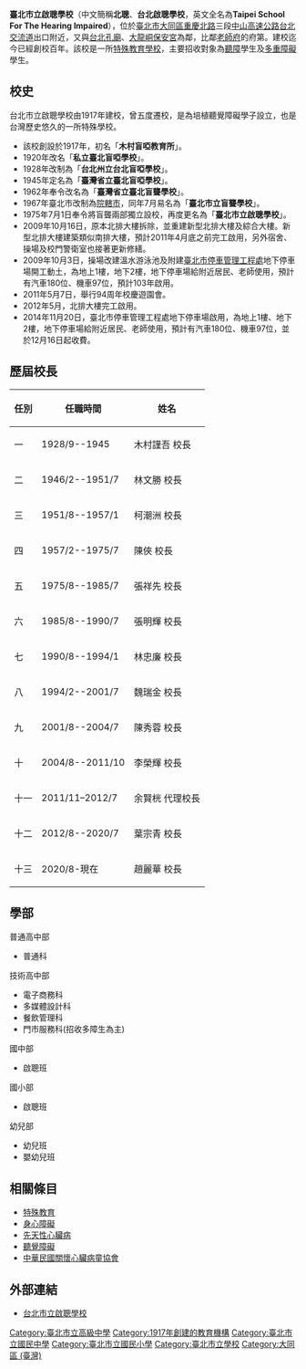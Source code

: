 {{unreferenced|time=2018-08-16T04:49:49+00:00}}
{{Infobox School
|name           = 臺北市立啟聰學校
|other_name     = Taipei School For The Hearing Impaired
|motto          = 愛心、關懷、尊重
|image          = [[File:台北市立啟聰學校大門.JPG|250px]]
|district       = [[臺北市|台北市]][[大同區_(臺灣)|大同區]]
|address        = {{flagicon|TWN}}[[臺北市|台北市]][[大同區_(臺灣)|大同區]]重慶北路三段320號
|tel            = +886-2-2592-4446
|fax            = +886-2-2596-0333
|website        = [http://www.tmd.tp.edu.tw/ www.tmd.tp.edu.tw]
|type           = 特殊學校
|grades         = 幼兒部(含嬰幼兒班)4班<br>國小部6班<br>國中部6班<br>普通高中部3班(三年制)<br>技術高中部13班(三年制)
|principal      = [[趙麗華|趙麗華]]
|free_label     = 校園面積
|free_text      = 25,8791平方公尺
|students       = 約二百人
}}

'''臺北市立啟聰學校'''（中文簡稱'''北聰'''、'''台北啟聰學校'''，英文全名為'''Taipei School For The Hearing Impaired'''），位於[[臺北市|臺北市]][[大同區_(臺灣)|大同區]][[重慶北路|重慶北路]]三段[[中山高速公路|中山高速公路]][[台北交流道|台北交流道]]出口附近，又與[[臺北孔子廟|台北孔廟]]、[[大龍峒保安宮|大龍峒保安宮]]為鄰，比鄰[[老師府|老師府]]的府第。建校迄今已經創校百年。該校是一所[[特殊教育學校|特殊教育學校]]，主要招收對象為[[聽障|聽障]]學生及[[多重障礙|多重障礙]]學生。

== 校史 ==
台北市立啟聰學校由1917年建校，曾五度遷校，是為培植聽覺障礙學子設立，也是台灣歷史悠久的一所特殊學校。
*該校創設於1917年，初名「'''木村盲啞教育所'''」。
*1920年改名「'''私立臺北盲啞學校'''」。
*1928年改制為「'''台北州立台北盲啞學校'''」。
*1945年定名為「'''臺灣省立臺北盲啞學校'''」。
*1962年奉令改名為「'''臺灣省立臺北盲聾學校'''」。
*1967年臺北市改制為[[院轄市|院轄市]]，同年7月易名為「'''臺北市立盲聾學校'''」。
*1975年7月1日奉令將盲聾兩部獨立設校，再度更名為「'''臺北市立啟聰學校'''」。
*2009年10月16日，原本北排大樓拆除，並重建新型北排大樓及綜合大樓。新型北排大樓建築類似南排大樓，預計2011年4月底之前完工啟用，另外宿舍、操場及校門警衛室也接著更新修繕。
*2009年10月3日，操場改建溫水游泳池及附建[[臺北市停車管理工程處|臺北市停車管理工程處]]地下停車場開工動土，為地上1樓，地下2樓，地下停車場給附近居民、老師使用，預計有汽車180位、機車97位，預計103年啟用。
*2011年5月7日，舉行94周年校慶遊園會。
*2012年5月，北排大樓完工啟用。
*2014年11月20日，臺北市停車管理工程處地下停車場啟用，為地上1樓、地下2樓，地下停車場給附近居民、老師使用，預計有汽車180位、機車97位，並於12月16日起收費。

==歷屆校長==
{| class="wikitable"
! 任別 !! 任職時間 !! 姓名
|- align=center
| 一 || 1928/9--1945 || 木村謹吾 校長
|- align=center
| 二 || 1946/2--1951/7 || 林文勝 校長
|- align=center
| 三 || 1951/8--1957/1 || 柯潮洲 校長
|- align=center
| 四 || 1957/2--1975/7 || 陳俠 校長
|- align=center
| 五 || 1975/8--1985/7 || 張祥先 校長
|- align=center
| 六 || 1985/8--1990/7 || 張明輝 校長
|- align=center
| 七 || 1990/8--1994/1 || 林忠廉 校長
|- align=center
| 八 || 1994/2--2001/7 || 魏瑞金 校長
|- align=center
| 九 || 2001/8--2004/7 || 陳秀蓉 校長
|- align=center
| 十 || 2004/8--2011/10 || 李榮輝 校長
|- align=center
| 十一 || 2011/11–2012/7 || 余賢桄 代理校長
|- align=center
| 十二 || 2012/8--2020/7 || 葉宗青 校長
|- align=center
| 十三 || 2020/8-現在    || 趙麗華 校長
|}

==學部==
;普通高中部
*普通科
;技術高中部
*電子商務科
*多媒體設計科
*餐飲管理科
*門市服務科(招收多障生為主)
;國中部
*啟聰班
;國小部
*啟聰班
;幼兒部
*幼兒班
*嬰幼兒班

==相關條目==
*[[特殊教育|特殊教育]]
*[[身心障礙|身心障礙]]
*[[先天性心臟病|先天性心臟病]]
*[[聽覺障礙|聽覺障礙]]
*[[中華民國關懷心臟病童協會|中華民國關懷心臟病童協會]]

==外部連結==
* [http://www.tmd.tp.edu.tw/ 台北市立啟聰學校] {{Wayback|url=http://www.tmd.tp.edu.tw/ |date=20090724213716 }}

{{中華民國特教學校}}
{{臺北市高級中等學校}}
{{台北市小學列表}}

[[Category:臺北市立高級中學|Category:臺北市立高級中學]]
[[Category:1917年創建的教育機構|Category:1917年創建的教育機構]]
[[Category:臺北市立國民中學|Category:臺北市立國民中學]]
[[Category:臺北市立國民小學|Category:臺北市立國民小學]]
[[Category:臺北市立學校|Category:臺北市立學校]]
[[Category:大同區_(臺灣)|Category:大同區 (臺灣)]]